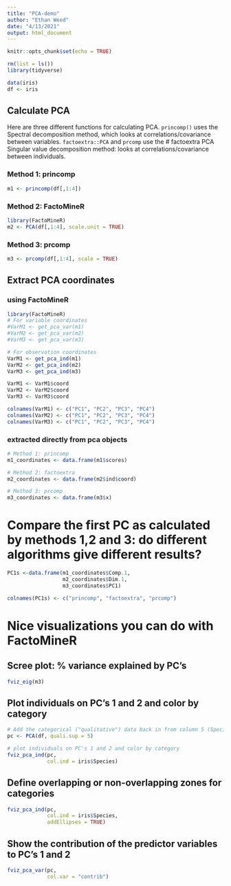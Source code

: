```yaml
---
title: "PCA-demo"
author: "Ethan Weed"
date: "4/13/2021"
output: html_document
---
```


```r
knitr::opts_chunk$set(echo = TRUE)
```

```r
rm(list = ls())
library(tidyverse)

data(iris)
df <- iris
```
## Calculate PCA

Here are three different functions for calculating PCA. ``princomp()`` uses the Spectral decomposition method, which looks at correlations/covariance between variables. ``factoextra::PCA`` and ``prcomp`` use the # factoextra PCA Singular value decomposition method: looks at correlations/covariance between individuals.

### Method 1: princomp
```r
m1 <- princomp(df[,1:4])
```

### Method 2: FactoMineR
```r
library(FactoMineR)
m2 <- PCA(df[,1:4], scale.unit = TRUE)
```

### Method 3: prcomp
```r
m3 <- prcomp(df[,1:4], scale = TRUE)
```

## Extract PCA coordinates

### using FactoMineR
```r
library(FactoMineR)
# For variable coordinates
#VarM1 <- get_pca_var(m1)
#VarM2 <- get_pca_var(m2)
#VarM3 <- get_pca_var(m3)

# For observation coordinates
VarM1 <- get_pca_ind(m1)
VarM2 <- get_pca_ind(m2)
VarM3 <- get_pca_ind(m3)

VarM1 <- VarM1$coord
VarM2 <- VarM2$coord
VarM3 <- VarM3$coord

colnames(VarM1) <- c("PC1", "PC2", "PC3", "PC4")
colnames(VarM2) <- c("PC1", "PC2", "PC3", "PC4")
colnames(VarM3) <- c("PC1", "PC2", "PC3", "PC4")
```

### extracted directly from pca objects
```r
# Method 1: princomp
m1_coordinates <- data.frame(m1$scores)

# Method 2: factoextra
m2_coordinates <- data.frame(m2$ind$coord)

# Method 3: prcomp
m3_coordinates <- data.frame(m3$x)
```


# Compare the first PC as calculated by methods 1,2 and 3: do different algorithms give different results?
```r
PC1s <-data.frame(m1_coordinates$Comp.1, 
                  m2_coordinates$Dim.1, 
                  m3_coordinates$PC1)

colnames(PC1s) <- c("princomp", "factoextra", "prcomp")
```


# Nice visualizations you can do with FactoMineR

## Scree plot: % variance explained by PC's
```r
fviz_eig(m3)
```


## Plot individuals on PC's 1 and 2 and color by category
```r
# Add the categorical ("qualitative") data back in from column 5 (Species)
pc <- PCA(df, quali.sup = 5)

# plot individuals on PC's 1 and 2 and color by category
fviz_pca_ind(pc,
             col.ind = iris$Species)
```

## Define overlapping or non-overlapping zones for categories
```r
fviz_pca_ind(pc,
             col.ind = iris$Species,
             addEllipses = TRUE)
```


## Show the contribution of the predictor variables to PC's 1 and 2
```r
fviz_pca_var(pc,
             col.var = "contrib")
```

